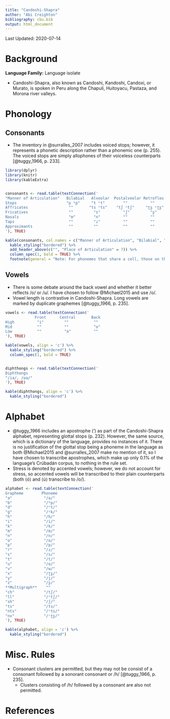 ```yaml
---
title: "Candoshi-Shapra"
author: "Abi Creighton"
bibliography: cbu.bib
output: html_document
---
```


Last Updated: 2020-07-14

# Background

**Language Family:** Language isolate

* Candoshi-Shapra, also known as Candoshi, Kandoshi, Candoxi, or Murato, is spoken in Peru along the Chapuli, Huitoyacu, Pastaza, and Morona river valleys.

# Phonology

## Consonants

* The inventory in @surralles_2007 includes voiced stops; however, it represents a phonetic description rather than a phonemic one (p. 255). The voiced stops are simply allophones of their voiceless counterparts [@tuggy_1966, p. 233].

```r

library(dplyr)
library(knitr)
library(kableExtra)


consonants <- read.table(textConnection('
"Manner of Articulation"   Bilabial   Alveolar  Postalveolar Retroflex Palatal Velar   Glottal
Stops                      "p ᵐp"     "t ⁿt"        ""          ""        ""    "k ᵑk"    ""   
Affricates                  ""       "ts ⁿts"    "tʃ ⁿtʃ"     "ʈʂ ᶯʈʂ"    ""     ""       ""
Fricatives                  ""         "s"          "ʃ"         "ʂ"       ""     ""       "h"
Nasals                      "m"        "n"          ""          ""        ""     ""       ""       
Taps                        ""         "ɾ"          ""          ""        ""     ""       ""       
Approximants                ""         ""           ""          ""        "j"    "w"      ""   
'), TRUE)

kable(consonants, col.names = c("Manner of Articulation", "Bilabial", "Alveolar", "Postalveolar", "Retroflex", "Palatal", "Velar", "Glottal"), align = 'c') %>%
  kable_styling("bordered") %>%
  add_header_above(c("", "Place of Articulation" = 7)) %>%
  column_spec(1, bold = TRUE) %>%
  footnote(general = "Note: For phonemes that share a cell, those on the left are plain and those on the right are prenasalized.", general_title = "")
```  

## Vowels

* There is some debate around the back vowel and whether it better reflects /o/ or /u/. I have chosen to follow @Michael2015 and use /o/.
* Vowel length is contrastive in Candoshi-Shapra. Long vowels are marked by duplicate graphemes [@tuggy_1966, p. 235].

```r

vowels <- read.table(textConnection('
             Front      Central       Back
High          "i"         ""           ""
Mid           ""          ""           "o"
Low           ""          "a"          ""
'), TRUE)

kable(vowels, align = 'c') %>%
  kable_styling("bordered") %>%
  column_spec(1, bold = TRUE)


diphthongs <- read.table(textConnection('
Diphthongs
"/ia/, /oa/"
'), TRUE)

kable(diphthongs, align = 'c') %>%
  kable_styling("bordered")
```     

# Alphabet

* @tuggy_1966 includes an apostrophe (’) as part of the Candoshi-Shapra alphabet, representing glottal stops (p. 232). However, the same source, which is a dictionary of the language, provides no instances of it. There is no justification of the glottal stop being a phoneme in the language as both @Michael2015 and @surralles_2007 make no mention of it, so I have chosen to transcribe apostrophes, which make up only 0.1% of the language's Crúbadán corpus, to nothing in the rule set.
* Stress is denoted by accented vowels; however, we do not account for stress, so accented vowels will be transcribed to their plain counterparts (both ⟨ó⟩ and ⟨ú⟩ transcribe to /o/).


```r

alphabet <- read.table(textConnection('
Grapheme        Phoneme           
"a"              "/a/"              
"b"              "/ᵐp/"              
"d"              "/ⁿt/"              
"g"              "/ᵑk/"              
"h"              "/h/"              
"i"              "/i/"
"k"              "/k/"
"m"              "/m/"              
"n"              "/n/"              
"o"              "/o/"          
"p"              "/p/"              
"r"              "/ɾ/"              
"s"              "/s/"              
"t"              "/t/"              
"u"              "/o/"              
"v"              "/w/"   
"x"              "/ʈʂ/"
"y"              "/j/"   
"z"              "/ʂ/"
**Multigraph**    ""                   
"ch"             "/tʃ/"    
"ll"             "/ⁿtʃ/"
"sh"             "/ʃ/"
"ts"             "/ts/"
"nts"            "/ⁿts/"
"nx"             "/ᶯʈʂ/"
'), TRUE)

kable(alphabet, align = 'c') %>%
  kable_styling("bordered")
```

# Misc. Rules

* Consonant clusters are permitted, but they may not be consist of a consonant followed by a sonorant consonant or /h/ [@tuggy_1966, p. 235].
    - Clusters consisting of /h/ followed by a consonant are also not permitted.

# References
